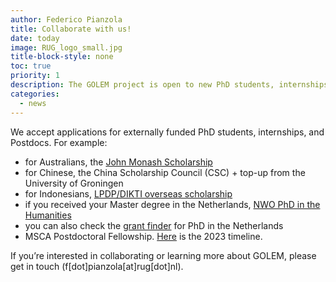 ```yaml
---
author: Federico Pianzola
title: Collaborate with us!
date: today
image: RUG_logo_small.jpg
title-block-style: none
toc: true
priority: 1
description: The GOLEM project is open to new PhD students, internships, and other collaborations.
categories:
  - news
---
```


We accept applications for externally funded PhD students, internships, and Postdocs. For example:

- for Australians, the [John Monash Scholarship](https://www.johnmonash.com/scholarships/benefits)
- for Chinese, the China Scholarship Council (CSC) + top-up from the University of Groningen
- for Indonesians, [LPDP/DIKTI overseas scholarship](https://www.rug.nl/education/scholarships/lpdp-dikti-overseas-scholarship)
- if you received your Master degree in the Netherlands, [NWO PhD in the Humanities](https://www.nwo.nl/en/researchprogrammes/phds-humanities)
- you can also check the [grant finder](https://www.rug.nl/education/scholarships/findscholarships) for PhD in the Netherlands
- MSCA Postdoctoral Fellowship. [Here](https://marie-sklodowska-curie-actions.ec.europa.eu/calls/msca-postdoctoral-fellowships-2023) is the 2023 timeline.

If you're interested in collaborating or learning more about GOLEM, please get in touch (f[dot]pianzola[at]rug[dot]nl).